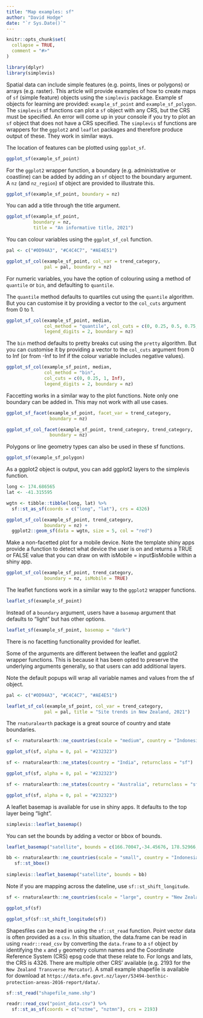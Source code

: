 ```yaml
---
title: "Map examples: sf"
author: "David Hodge"
date: "`r Sys.Date()`"
---
```


```r
knitr::opts_chunk$set(
  collapse = TRUE,
  comment = "#>"
)
```

```r
library(dplyr)
library(simplevis)
```

Spatial data can include simple features (e.g. points, lines or polygons) or arrays (e.g. raster). This article will provide examples of how to create maps of `sf` (simple feature) objects using the `simplevis` package. Example sf objects for learning are provided: `example_sf_point` and `example_sf_polygon`. The `simplevis` sf functions can plot a `sf` object with any CRS, but the CRS must be specified. An error will come up in your console if you try to plot an `sf` object that does not have a CRS specified. The `simplevis` sf functions are wrappers for the `ggplot2` and `leaflet` packages and therefore produce output of these. They work in similar ways.

The location of features can be plotted using `ggplot_sf`.

```r
ggplot_sf(example_sf_point)
```

For the `ggplot2` wrapper function, a boundary (e.g. administrative or coastline) can be added by adding an `sf` object to the boundary argument. A `nz` (and `nz_region`) sf object are provided to illustrate this.

```r
ggplot_sf(example_sf_point, boundary = nz)
```

You can add a title through the title argument.

```r
ggplot_sf(example_sf_point, 
          boundary = nz,
          title = "An informative title, 2021")
```

You can colour variables using the `ggplot_sf_col` function. 

```r
pal <- c("#0D94A3", "#C4C4C7", "#AE4E51")

ggplot_sf_col(example_sf_point, col_var = trend_category, 
              pal = pal, boundary = nz)
```

For numeric variables, you have the option of colouring using a method of `quantile` or `bin`, and defaulting to `quantile`. 

The `quantile` method defaults to quartiles cut using the `quantile` algorithm. But you can customise it by providing a vector to the `col_cuts` argument from 0 to 1.

```r
ggplot_sf_col(example_sf_point, median,
              col_method = "quantile", col_cuts = c(0, 0.25, 0.5, 0.75, 0.9, 1),
              legend_digits = 2, boundary = nz)
```

The `bin` method defaults to pretty breaks cut using the `pretty` algorithm. But you can customise it by providing a vector to the `col_cuts` argument from 0 to Inf (or from -Inf to Inf if the colour variable includes negative values). 

```r
ggplot_sf_col(example_sf_point, median,
              col_method = "bin", 
              col_cuts = c(0, 0.25, 1, Inf),
              legend_digits = 2, boundary = nz)
```

Faccetting works in a similar way to the plot functions. Note only one boundary can be added in. This may not work with all use cases.

```r
ggplot_sf_facet(example_sf_point, facet_var = trend_category, 
                boundary = nz)
```

```r
ggplot_sf_col_facet(example_sf_point, trend_category, trend_category, 
                boundary = nz)
```

Polygons or line geometry types can also be used in these sf functions.

```r
ggplot_sf(example_sf_polygon)
```

As a ggplot2 object is output, you can add ggplot2 layers to the simplevis function. 

```r
long <- 174.686565
lat <- -41.315595

wgtn <- tibble::tibble(long, lat) %>% 
  sf::st_as_sf(coords = c("long", "lat"), crs = 4326)

ggplot_sf_col(example_sf_point, trend_category,
              boundary = nz) +
  ggplot2::geom_sf(data = wgtn, size = 5, col = "red") 

```

Make a non-facetted plot for a mobile device. Note the template shiny apps provide a function to detect what device the user is on and returns a TRUE or FALSE value that you can draw on with isMobile = input$isMobile within a shiny app. 

```r
ggplot_sf_col(example_sf_point, trend_category,
              boundary = nz, isMobile = TRUE)
```

The leaflet functions work in a similar way to the `ggplot2` wrapper functions. 

```r
leaflet_sf(example_sf_point)
```

Instead of a `boundary` argument, users have a `basemap` argument that defaults to "light" but has other options.

```r
leaflet_sf(example_sf_point, basemap = "dark")
```

There is no facetting functionality provided for leaflet.

Some of the arguments are different between the leaflet and ggplot2 wrapper functions. This is because it has been opted to preserve the underlying arguments generally, so that users can add additional layers.

Note the default popups will wrap all variable names and values from the sf object. 

```r
pal <- c("#0D94A3", "#C4C4C7", "#AE4E51")

leaflet_sf_col(example_sf_point, col_var = trend_category, 
              pal = pal, title = "Site trends in New Zealand, 2021")
```

The `rnaturalearth` package is a great source of country and state boundaries.

```r
sf <- rnaturalearth::ne_countries(scale = "medium", country = "Indonesia", returnclass = "sf")

ggplot_sf(sf, alpha = 0, pal = "#232323")
```

```r
sf <- rnaturalearth::ne_states(country = "India", returnclass = "sf")

ggplot_sf(sf, alpha = 0, pal = "#232323")
```

```r
sf <- rnaturalearth::ne_states(country = "Australia", returnclass = "sf") %>% filter(.data$name == "Tasmania")

ggplot_sf(sf, alpha = 0, pal = "#232323")
```

A leaflet basemap is available for use in shiny apps. It defaults to the top layer being "light".

```r
simplevis::leaflet_basemap() 
```

You can set the bounds by adding a vector or bbox of bounds.

```r
leaflet_basemap("satellite", bounds = c(166.70047,-34.45676, 178.52966,-47.06345))

bb <- rnaturalearth::ne_countries(scale = "small", country = "Indonesia", returnclass = "sf") %>% 
   sf::st_bbox() 
 
simplevis::leaflet_basemap("satellite", bounds = bb) 
```

Note if you are mapping across the dateline, use `sf::st_shift_longitude`.

```r
sf <- rnaturalearth::ne_countries(scale = "large", country = "New Zealand", returnclass = "sf")

ggplot_sf(sf)

ggplot_sf(sf::st_shift_longitude(sf))
```

Shapesfiles can be read in using the `sf::st_read` function. Point vector data is often provided as a `csv`. In this situation, the data.frame can be read in using `readr::read_csv` by converting the `data.frame` to a `sf` object by identifying the `x` and `y` geometry column names and the Coordinate Reference System (CRS) epsg code that these relate to. For longs and lats, the CRS is 4326. There are multiple other CRS' available (e.g. 2193 for the `New Zealand Transverse Mercator`). A small example shapefile is available for download at `https://data.mfe.govt.nz/layer/53494-benthic-protection-areas-2016-report/data/`.

```r
sf::st_read("shapefile_name.shp")

readr::read_csv("point_data.csv") %>% 
  sf::st_as_sf(coords = c("nztme", "nztmn"), crs = 2193)
```

